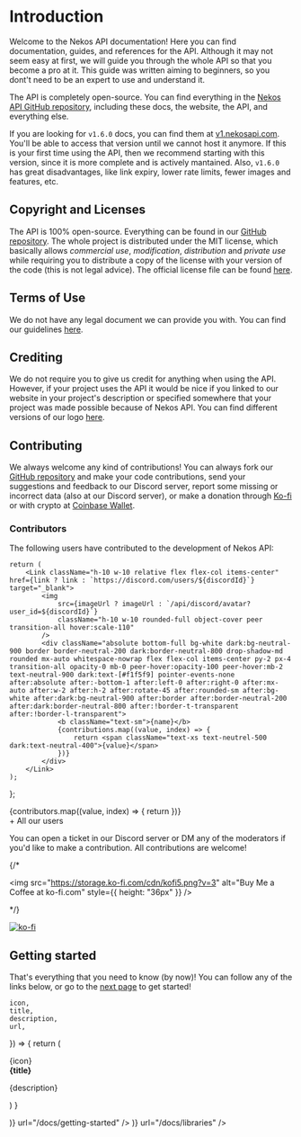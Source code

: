 
# Introduction

Welcome to the Nekos API documentation! Here you can find documentation, guides, and references for the API. Although it may not seem easy at first, we will guide you through the whole API so that you become a pro at it. This guide was written aiming to beginners, so you dont't need to be an expert to use and understand it.

The API is completely open-source. You can find everything in the [Nekos API GitHub repository](https://github.com/Nekos-API/Nekos-API), including these docs, the website, the API, and everything else.

If you are looking for `v1.6.0` docs, you can find them at [v1.nekosapi.com](https://v1.nekosapi.com). You'll be able to access that version until we cannot host it anymore. If this is your first time using the API, then we recommend starting with this version, since it is more complete and is actively mantained. Also, `v1.6.0` has great disadvantages, like link expiry, lower rate limits, fewer images and features, etc.

## Copyright and Licenses

The API is 100% open-source. Everything can be found in our [GitHub repository](https://github.com/Nekos-API/Nekos-API). The whole project is distributed under the MIT license, which basically allows _commercial use_, _modification_, _distribution_ and _private use_ while requiring you to distribute a copy of the license with your version of the code (this is not legal advice). The official license file can be found [here](https://github.com/Nekos-API/Nekos-API/blob/main/LICENSE).

## Terms of Use

We do not have any legal document we can provide you with. You can find our guidelines [here](/docs/terms-of-use).

## Crediting

We do not require you to give us credit for anything when using the API. However, if your project uses the API it would be nice if you linked to our website in your project's description or specified somewhere that your project was made possible because of Nekos API. You can find different versions of our logo [here](/docs/branding).

## Contributing

We always welcome any kind of contributions! You can always fork our [GitHub repository](https://github.com/Nekos-API/Nekos-API) and make your code contributions, send your suggestions and feedback to our Discord server, report some missing or incorrect data (also at our Discord server), or make a donation through [Ko-fi](https://ko-fi.com/nekidev) or with crypto at [Coinbase Wallet](https://nyekipy.cb.id).

### Contributors

The following users have contributed to the development of Nekos API:

    return (
        <Link className="h-10 w-10 relative flex flex-col items-center" href={link ? link : `https://discord.com/users/${discordId}`} target="_blank">
            <img
                src={imageUrl ? imageUrl : `/api/discord/avatar?user_id=${discordId}`}
                className="h-10 w-10 rounded-full object-cover peer transition-all hover:scale-110"
            />
            <div className="absolute bottom-full bg-white dark:bg-neutral-900 border border-neutral-200 dark:border-neutral-800 drop-shadow-md rounded mx-auto whitespace-nowrap flex flex-col items-center py-2 px-4 transition-all opacity-0 mb-0 peer-hover:opacity-100 peer-hover:mb-2 text-neutral-900 dark:text-[#f1f5f9] pointer-events-none after:absolute after:-bottom-1 after:left-0 after:right-0 after:mx-auto after:w-2 after:h-2 after:rotate-45 after:rounded-sm after:bg-white after:dark:bg-neutral-900 after:border after:border-neutral-200 after:dark:border-neutral-800 after:!border-t-transparent after:!border-l-transparent">
                <b className="text-sm">{name}</b>
                {contributions.map((value, index) => {
                    return <span className="text-xs text-neutrel-500 dark:text-neutral-400">{value}</span>
                })}
            </div>
        </Link>
    );
};

<div className="flex flex-row gap-4 mt-8 flex-wrap">
    {contributors.map((value, index) => {
        return <Contributor
            discordId={value.id}
            name={value.name}
            contributions={value.contributions}
            key={index}
            link={value.link}
            imageUrl={value.imageUrl} />
    })}
    <div className="text-sm text-[hsl(var(--nextra-primary-hue),100%,50%)] h-10 flex flex-col items-center justify-center">
        &plus; All our users
    </div>
</div>

You can open a ticket in our Discord server or DM any of the moderators if you'd like to make a contribution. All contributions are welcome!

{/* <div className="mt-8 flex flex-row items-center gap-4 flex-wrap">
    <Link
        href="https://ko-fi.com/nekidev"
        className="hover:opacity-80 transition"
        target="_blank"
    >
        <img
            src="https://storage.ko-fi.com/cdn/kofi5.png?v=3"
            alt="Buy Me a Coffee at ko-fi.com"
            style={{ height: "36px" }}
        />
    </Link>
</div> */}

[![ko-fi](https://ko-fi.com/img/githubbutton_sm.svg)](https://ko-fi.com/G2G6I3GT1)

## Getting started

That's everything that you need to know (by now)! You can follow any of the links below, or go to the [next page](/docs/getting-started) to get started!

    icon,
    title,
    description,
    url,
}) => {
    return (
        <Link href={url} className="flex-1 overflow-hidden rounded flex flex-row relative items-stretch transition-all cursor-pointer border border-gray-200 bg-transparent no-underline shadow-sm shadow-gray-100 duration-200 dark:border-neutral-800 dark:shadow-none hover:border-gray-300 hover:bg-slate-50 hover:shadow-md hover:shadow-gray-100 dark:hover:border-neutral-700 dark:hover:bg-neutral-900 dark:hover:shadow-none">
            <div className="w-2 h-full bg-[hsl(var(--nextra-primary-hue)100%_45%/var(--tw-text-opacity))] shrink-0"></div>
            <div className="flex-1 p-4">
                <div className="mb-4 p-2 rounded-lg bg-gradient-to-br from-[hsl(var(--nextra-primary-hue)100%_45%/var(--tw-text-opacity))] to-[hsl(330,100%,50%)] w-fit">
                    {icon}
                </div>
                <b className="text-xl block mb-2 text-slate-900 dark:text-slate-100">{title}</b>
                <p className="text-slate-900 dark:text-neutral-400 leading-snug">{description}</p>
            </div>
        </Link>
    )
}

<div className="flex flex-col md:flex-row gap-8 mt-8">
    <ResourceCard
        title="Getting Started"
        description="
Get started with our Anime Images and GIFs API now! Explore, create, and enjoy an immersive anime experience."
        icon={(
            <svg xmlns="http://www.w3.org/2000/svg" fill="none" viewBox="0 0 24 24" strokeWidth={1.5} stroke="currentColor" className="w-6 h-6">
                <path strokeLinecap="round" strokeLinejoin="round" d="M5.25 5.653c0-.856.917-1.398 1.667-.986l11.54 6.348a1.125 1.125 0 010 1.971l-11.54 6.347a1.125 1.125 0 01-1.667-.985V5.653z" />
            </svg>
        )}
        url="/docs/getting-started" />
    <ResourceCard
        title="Libraries"
        description="Unleash our API wrappers for Python and JavaScript! Supercharge your anime integration now!"
        icon={(
            <svg xmlns="http://www.w3.org/2000/svg" fill="none" viewBox="0 0 24 24" strokeWidth={1.5} stroke="currentColor" className="w-6 h-6">
                <path strokeLinecap="round" strokeLinejoin="round" d="M17.25 6.75L22.5 12l-5.25 5.25m-10.5 0L1.5 12l5.25-5.25m7.5-3l-4.5 16.5" />
            </svg>
        )}
        url="/docs/libraries" />
</div>
